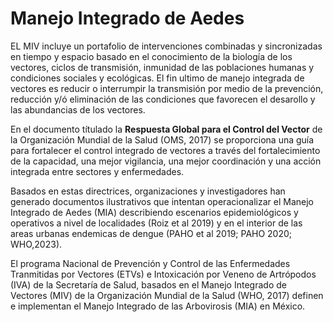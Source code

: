 # Manejo Integrado de Aedes


EL MIV incluye un portafolio de intervenciones combinadas y sincronizadas en tiempo y espacio basado en el conocimiento de la biología de los vectores, ciclos de transmisión, inmunidad de las poblaciones humanas y condiciones sociales y ecológicas. El fin ultimo de manejo integrada de vectores es reducir o interrumpir la transmisión por medio de la prevención, reducción y/ó eliminación de las condiciones que favorecen el desarollo y las abundancias de los vectores. 

En el documento títulado la **Respuesta Global para el Control del Vector** de la Organización Mundial de la Salud (OMS, 2017) se proporciona una guía para fortalecer el control integrado de vectores a través del fortalecimiento de la capacidad, una mejor vigilancia, una mejor coordinación y una acción integrada entre sectores y enfermedades. 

Basados en estas directrices, organizaciones y investigadores han generado documentos ilustrativos que intentan operacionalizar el Manejo Integrado de Aedes (MIA) describiendo escenarios epidemiológicos y operativos a nivel de localidades (Roiz et al 2019) y en el interior de las areas urbanas endemicas de dengue (PAHO et al 2019; PAHO 2020; WHO,2023). 

El programa Nacional de Prevención y Control de las Enfermedades Tranmitidas por Vectores (ETVs) e Intoxicación por  Veneno de Artrópodos (IVA) de la Secretaría de Salud, basados en el Manejo Integrado de Vectores (MIV) de la Organización Mundial de la Salud (WHO, 2017) definen e implementan el Manejo Integrado de las Arbovirosis (MIA) en México.

